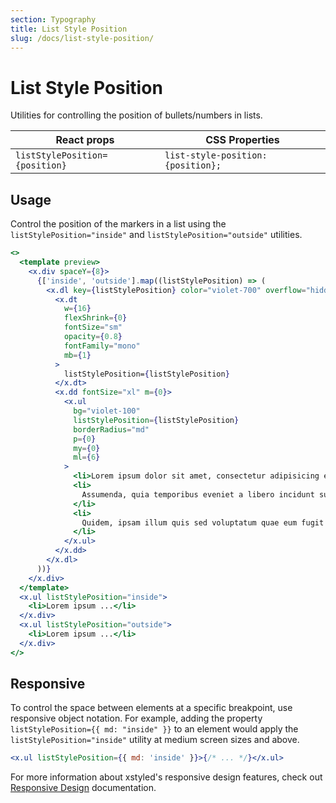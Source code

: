 ```yaml
---
section: Typography
title: List Style Position
slug: /docs/list-style-position/
---
```


# List Style Position

Utilities for controlling the position of bullets/numbers in lists.

| React props                    | CSS Properties                     |
| ------------------------------ | ---------------------------------- |
| `listStylePosition={position}` | `list-style-position: {position};` |

## Usage

Control the position of the markers in a list using the `listStylePosition="inside"` and `listStylePosition="outside"` utilities.

```jsx preview color=violet
<>
  <template preview>
    <x.div spaceY={8}>
      {['inside', 'outside'].map((listStylePosition) => (
        <x.dl key={listStylePosition} color="violet-700" overflow="hidden">
          <x.dt
            w={16}
            flexShrink={0}
            fontSize="sm"
            opacity={0.8}
            fontFamily="mono"
            mb={1}
          >
            listStylePosition={listStylePosition}
          </x.dt>
          <x.dd fontSize="xl" m={0}>
            <x.ul
              bg="violet-100"
              listStylePosition={listStylePosition}
              borderRadius="md"
              p={0}
              my={0}
              ml={6}
            >
              <li>Lorem ipsum dolor sit amet, consectetur adipisicing elit</li>
              <li>
                Assumenda, quia temporibus eveniet a libero incidunt suscipit
              </li>
              <li>
                Quidem, ipsam illum quis sed voluptatum quae eum fugit earum
              </li>
            </x.ul>
          </x.dd>
        </x.dl>
      ))}
    </x.div>
  </template>
  <x.ul listStylePosition="inside">
    <li>Lorem ipsum ...</li>
  </x.div>
  <x.ul listStylePosition="outside">
    <li>Lorem ipsum ...</li>
  </x.div>
</>
```

## Responsive

To control the space between elements at a specific breakpoint, use responsive object notation. For example, adding the property `listStylePosition={{ md: "inside" }}` to an element would apply the `listStylePosition="inside"` utility at medium screen sizes and above.

```jsx
<x.ul listStylePosition={{ md: 'inside' }}>{/* ... */}</x.ul>
```

For more information about xstyled's responsive design features, check out [Responsive Design](@TODO-link) documentation.
